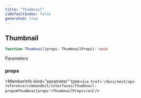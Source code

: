 ```yaml
---
title: "Thumbnail"
isDefaultIndex: false
generated: true
---
```



<!-- This file was generated from the CommandKit source. Do not modify. Instead, re-run the "docgen" script -->


## Thumbnail

<GenerationInfo sourceFile="packages/commandkit/src/components/v2/section.ts" sourceLine="42" packageName="commandkit" />



```ts title="Signature"
function Thumbnail(props: ThumbnailProps): void
```
Parameters

### props

<MemberInfo kind="parameter" type={`<a href='/docs/next/api-reference/commandkit/interfaces/thumbnail-props#thumbnailprops'>ThumbnailProps</a>`} />

